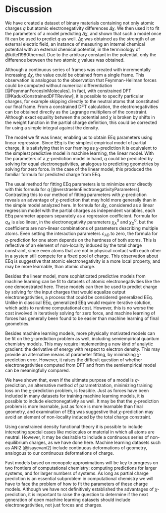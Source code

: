 # Discussion

We have created a dataset of binary materials containing not only atomic charges $q$ but atomic electronegativity differences $\Delta \chi$.
We then used it to fit the parameters of a model predicting $\Delta \chi$, and shown that such a model once fit can be used to predict $q$ as well.
$\Delta \chi$ was obtained as the strength of an external electric field, an instance of measuring an internal chemical potential with an external chemical potential, in the terminology of @kittel1980thermal.
Due to the arbitrary constant in the potential, only the difference between the two atomic $\chi$ values was obtained.

Although a continuous series of frames was created with incrementally increasing $\Delta \chi$, the value could be obtained from a single frame.
This observation is analogous to the observation that Feynman-Hellman forces could be computed without numerical differentiation [@FeynmanForcesInMolecules].
In fact, with constrained DFT [@KadukConstrainedDFTReview], it is possible to specify particular charges, for example skipping directly to the neutral atoms that constituted our final frame.
From a constrained DFT calculation, the electronegativities can be obtained directly as the Lagrange multipliers of the constraint.
Although exact equality between the potential and $\chi$ is broken by shifts in the weight function in the partial charge definition, this could be corrected for using a simple integral against the density.

The model we fit was linear, enabling us to obtain EEq parameters using linear regression.
Since EEq is the simplest empirical model of partial charge, it is satisfying that in our framing as $\chi$-prediction it is equivalent to the simplest predictive model in machine learning, the linear model.
With the parameters of a $\chi$-prediction model in hand, $q$ could be predicted by solving for equal electronegativities, analogous to predicting geometries by solving for zero force.
In the case of the linear model, this produced the familiar formula for predicted charge from EEq.

The usual method for fitting EEq parameters is to minimize error directly with this formula for $q$ [@verstraelenElectronegativityParameters].
Contrasting this to our method of fitting parameters with $\chi$-prediction reveals an advantage of $\chi$-prediction that may hold more generally than in the simple model analyzed here.
In formula \eqref{eq:LinearModel} for $\Delta \chi$, considered as a linear regression model with the partial charges as independent variables, each EEq parameter appears separately as a regression coefficient.
Formula \eqref{eq:EEqPred} for $q_A$ is also linear, in the electronegativity parameters $\chi_A^0$ and $\chi_D^0$, but the coefficients are non-linear combinations of parameters describing multiple atoms.
Even setting the interaction parameters $c_{AD}$ to zero, the formula for $q$-prediction for one atom depends on the hardness of both atoms.
This is reflective of an element of non-locality induced by the total charge constraint, since even atoms that are not in physical contact with each other in a system still compete for a fixed pool of charge.
This observation about EEq is suggestive that atomic electronegativity is a more local property, and may be more learnable, than atomic charge.

Besides the linear model, more sophisticated predictive models from machine learning can be fit to datasets of atomic electronegativities like the one demonstrated here.
These models can then be used to predict charge by solving for the input charges that would equalize output electronegativities, a process that could be considered generalized EEq.
Unlike in classical EEq, generalized EEq would require iterative solution, which adds to runtime computational cost.
However, this is no worse the cost involved in iteratively solving for zero force, and machine learning of forces has generally been found to be easier than machine learning of final geometries.

Besides machine learning models, more physically motivated models can be fit on the $\chi$-prediction problem as well, including semiempirical quantum chemistry models.
This may require implementing a new kind of analytic gradient: the derivative of energy with respect to electron density.
This may provide an alternative means of parameter fitting, by minimizing $\chi$-prediction error.
However, it raises the difficult question of whether electronegativities computed from DFT and from the semiempirical model can be meaningfully compared.

We have shown that, even if the ultimate purpose of a model is $q$-prediction, an alternative method of parametrization, minimizing training loss on the $\chi$-prediction problem, is feasible.
Just as forces have been included in many datasets for training machine learning models, it is possible to include electronegativity as well.
It may be that the $\chi$-prediction problem is more learnable, just as force is more learnable than final geometry, and examination of EEq was suggestive that $\chi$-prediction may avoid an element of non-locality induced by the total charge constraint.

Using constrained density functional theory it is possible to include interesting special cases like molecules or material in which all atoms are neutral.
However, it may be desirable to include a continuous series of non-equilibrium charges, as we have done here.
Machine learning datasets such as ANI2 [@isayevani2] include continuous deformations of geometry, analogous to our continuous deformations of charge.

Fast models based on monopole approximations will be key to progress on two frontiers of computational chemistry: computing predictions for larger systems, and for larger numbers of systems.
As long as partial charge prediction is an essential subproblem in computational chemistry we will have to face the problem of how to fit the parameters of these charge models.
Although we have not definitively established the advantages of $\chi$-prediction, it is important to raise the question to determine if the next generation of open machine learning datasets should include electronegativities, not just forces and charges.
